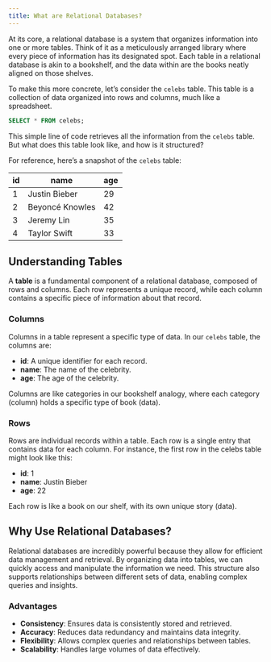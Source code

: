 ```yaml
---
title: What are Relational Databases?
---
```


At its core, a relational database is a system that organizes information into one or more tables. Think of it as a meticulously arranged library where every piece of information has its designated spot. Each table in a relational database is akin to a bookshelf, and the data within are the books neatly aligned on those shelves.

To make this more concrete, let’s consider the `celebs` table. This table is a collection of data organized into rows and columns, much like a spreadsheet.

```sql
SELECT * FROM celebs;
```

This simple line of code retrieves all the information from the `celebs` table. But what does this table look like, and how is it structured?

For reference, here’s a snapshot of the `celebs` table:

| **id** | **name**        | **age** |
| ------ | --------------- | ------- |
| 1      | Justin Bieber   | 29      |
| 2      | Beyoncé Knowles | 42      |
| 3      | Jeremy Lin      | 35      |
| 4      | Taylor Swift    | 33      |

## Understanding Tables

A **table** is a fundamental component of a relational database, composed of rows and columns. Each row represents a unique record, while each column contains a specific piece of information about that record.

### Columns

Columns in a table represent a specific type of data. In our `celebs` table, the columns are:

- **id**: A unique identifier for each record.
- **name**: The name of the celebrity.
- **age**: The age of the celebrity.

Columns are like categories in our bookshelf analogy, where each category (column) holds a specific type of book (data).

### Rows

Rows are individual records within a table. Each row is a single entry that contains data for each column. For instance, the first row in the celebs table might look like this:

- **id**: 1
- **name**: Justin Bieber
- **age**: 22

Each row is like a book on our shelf, with its own unique story (data).

## Why Use Relational Databases?

Relational databases are incredibly powerful because they allow for efficient data management and retrieval. By organizing data into tables, we can quickly access and manipulate the information we need. This structure also supports relationships between different sets of data, enabling complex queries and insights.

### Advantages

- **Consistency**: Ensures data is consistently stored and retrieved.
- **Accuracy**: Reduces data redundancy and maintains data integrity.
- **Flexibility**: Allows complex queries and relationships between tables.
- **Scalability**: Handles large volumes of data effectively.
